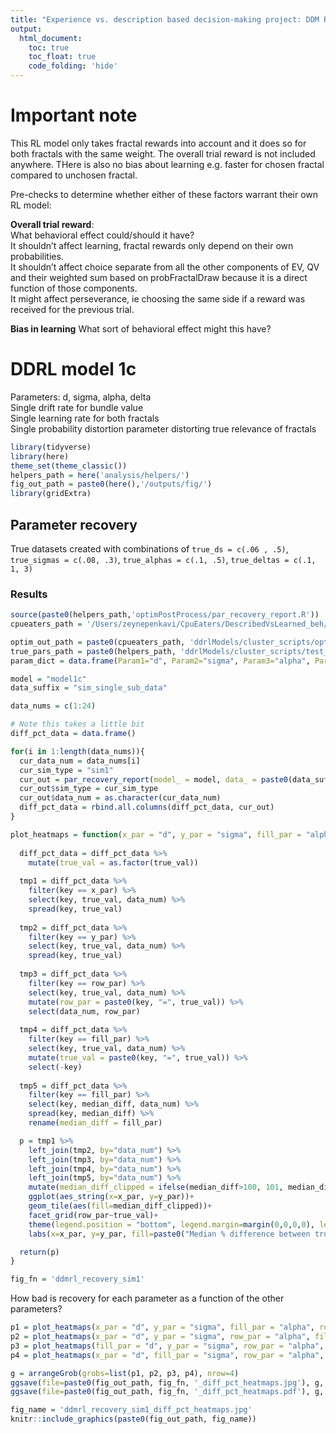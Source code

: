 ```yaml
---
title: "Experience vs. description based decision-making project: DDM RL joint modeling"
output: 
  html_document:
    toc: true
    toc_float: true
    code_folding: 'hide'
---
```


# Important note

This RL model only takes fractal rewards into account and it does so for both fractals with the same weight. The overall trial reward is not included anywhere. THere is also no bias about learning e.g. faster for chosen fractal compared to unchosen fractal.  

Pre-checks to determine whether either of these factors warrant their own RL model:  

**Overall trial reward**:  
What behavioral effect could/should it have?   
It shouldn't affect learning, fractal rewards only depend on their own probabilities.   
It shouldn't affect choice separate from all the other components of EV, QV and their weighted sum based on probFractalDraw because it is a direct function of those components.  
It might affect perseverance, ie choosing the same side if a reward was received for the previous trial.  

**Bias in learning**
What sort of behavioral effect might this have?  

# DDRL model 1c

Parameters: d, sigma, alpha, delta    
Single drift rate for bundle value  
Single learning rate for both fractals  
Single probability distortion parameter distorting true relevance of fractals  

```r
library(tidyverse)
library(here)
theme_set(theme_classic())
helpers_path = here('analysis/helpers/')
fig_out_path = paste0(here(),'/outputs/fig/')
library(gridExtra)

```

## Parameter recovery

True datasets created with combinations of `true_ds = c(.06 , .5)`, `true_sigmas = c(.08, .3)`, `true_alphas = c(.1, .5)`, `true_deltas = c(.1, 1, 3)`

### Results

```r
source(paste0(helpers_path,'optimPostProcess/par_recovery_report.R'))
cpueaters_path = '/Users/zeynepenkavi/CpuEaters/DescribedVsLearned_beh/analysis/helpers/'
```

```r
optim_out_path = paste0(cpueaters_path, 'ddrlModels/cluster_scripts/optim_out/')
true_pars_path = paste0(helpers_path, 'ddrlModels/cluster_scripts/test_data/')
param_dict = data.frame(Param1="d", Param2="sigma", Param3="alpha", Param4="delta", Result="nll")

model = "model1c"
data_suffix = "sim_single_sub_data"

data_nums = c(1:24)

# Note this takes a little bit
diff_pct_data = data.frame()

for(i in 1:length(data_nums)){
  cur_data_num = data_nums[i]
  cur_sim_type = "sim1"
  cur_out = par_recovery_report(model_ = model, data_ = paste0(data_suffix,cur_data_num), optim_out_path_= paste0(optim_out_path, cur_sim_type, '/'), true_pars_path_ = true_pars_path, diff_pct_plots_ = TRUE, param_dict_ = param_dict)$diff_pct_data
  cur_out$sim_type = cur_sim_type
  cur_out$data_num = as.character(cur_data_num)
  diff_pct_data = rbind.all.columns(diff_pct_data, cur_out)
}

```


```r
plot_heatmaps = function(x_par = "d", y_par = "sigma", fill_par = "alpha", row_par = "delta"){
  
  diff_pct_data = diff_pct_data %>%
    mutate(true_val = as.factor(true_val))
  
  tmp1 = diff_pct_data %>%
    filter(key == x_par) %>%
    select(key, true_val, data_num) %>%
    spread(key, true_val)
  
  tmp2 = diff_pct_data %>%
    filter(key == y_par) %>%
    select(key, true_val, data_num) %>%
    spread(key, true_val)
  
  tmp3 = diff_pct_data %>%
    filter(key == row_par) %>%
    select(key, true_val, data_num) %>%
    mutate(row_par = paste0(key, "=", true_val)) %>%
    select(data_num, row_par)
  
  tmp4 = diff_pct_data %>%
    filter(key == fill_par) %>%
    select(key, true_val, data_num) %>%
    mutate(true_val = paste0(key, "=", true_val)) %>%
    select(-key)
  
  tmp5 = diff_pct_data %>%
    filter(key == fill_par) %>%
    select(key, median_diff, data_num) %>%
    spread(key, median_diff) %>%
    rename(median_diff = fill_par)

  p = tmp1 %>%
    left_join(tmp2, by="data_num") %>%
    left_join(tmp3, by="data_num") %>%
    left_join(tmp4, by="data_num") %>% 
    left_join(tmp5, by="data_num") %>%
    mutate(median_diff_clipped = ifelse(median_diff>100, 101, median_diff)) %>%
    ggplot(aes_string(x=x_par, y=y_par))+
    geom_tile(aes(fill=median_diff_clipped))+
    facet_grid(row_par~true_val)+
    theme(legend.position = "bottom", legend.margin=margin(0,0,0,0), legend.box.margin=margin(-10,-10,0,-10))+
    labs(x=x_par, y=y_par, fill=paste0("Median % difference between true and estimated ", fill_par))

  return(p)
}
```

```r
fig_fn = 'ddmrl_recovery_sim1'
```

How bad is recovery for each parameter as a function of the other parameters?

```r
p1 = plot_heatmaps(x_par = "d", y_par = "sigma", fill_par = "alpha", row_par = "delta")
p2 = plot_heatmaps(x_par = "d", y_par = "sigma", row_par = "alpha", fill_par = "delta")
p3 = plot_heatmaps(fill_par = "d", y_par = "sigma", row_par = "alpha", x_par = "delta")
p4 = plot_heatmaps(x_par = "d", fill_par = "sigma", row_par = "alpha", y_par = "delta")

```

```r
g = arrangeGrob(grobs=list(p1, p2, p3, p4), nrow=4)
ggsave(file=paste0(fig_out_path, fig_fn, '_diff_pct_heatmaps.jpg'), g, height = 11, width=8, units="in")
ggsave(file=paste0(fig_out_path, fig_fn, '_diff_pct_heatmaps.pdf'), g, height = 11, width=8, units="in")
```

```r
fig_name = 'ddmrl_recovery_sim1_diff_pct_heatmaps.jpg'
knitr::include_graphics(paste0(fig_out_path, fig_name))
```